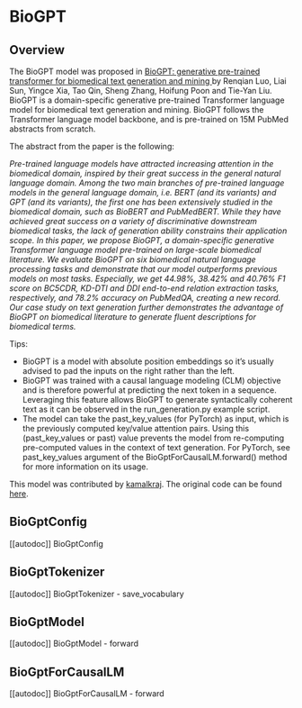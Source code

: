 <!--Copyright 2022 The HuggingFace Team. All rights reserved.

Licensed under the Apache License, Version 2.0 (the "License"); you may not use this file except in compliance with
the License. You may obtain a copy of the License at

http://www.apache.org/licenses/LICENSE-2.0

Unless required by applicable law or agreed to in writing, software distributed under the License is distributed on
an "AS IS" BASIS, WITHOUT WARRANTIES OR CONDITIONS OF ANY KIND, either express or implied. See the License for the
specific language governing permissions and limitations under the License.
-->

# BioGPT

## Overview

The BioGPT model was proposed in [BioGPT: generative pre-trained transformer for biomedical text generation and mining
](https://academic.oup.com/bib/advance-article/doi/10.1093/bib/bbac409/6713511?guestAccessKey=a66d9b5d-4f83-4017-bb52-405815c907b9) by Renqian Luo, Liai Sun, Yingce Xia, Tao Qin, Sheng Zhang, Hoifung Poon and Tie-Yan Liu. BioGPT is a domain-specific generative pre-trained Transformer language model for biomedical text generation and mining. BioGPT follows the Transformer language model backbone, and is pre-trained on 15M PubMed abstracts from scratch.

The abstract from the paper is the following:

*Pre-trained language models have attracted increasing attention in the biomedical domain, inspired by their great success in the general natural language domain. Among the two main branches of pre-trained language models in the general language domain, i.e. BERT (and its variants) and GPT (and its variants), the first one has been extensively studied in the biomedical domain, such as BioBERT and PubMedBERT. While they have achieved great success on a variety of discriminative downstream biomedical tasks, the lack of generation ability constrains their application scope. In this paper, we propose BioGPT, a domain-specific generative Transformer language model pre-trained on large-scale biomedical literature. We evaluate BioGPT on six biomedical natural language processing tasks and demonstrate that our model outperforms previous models on most tasks. Especially, we get 44.98%, 38.42% and 40.76% F1 score on BC5CDR, KD-DTI and DDI end-to-end relation extraction tasks, respectively, and 78.2% accuracy on PubMedQA, creating a new record. Our case study on text generation further demonstrates the advantage of BioGPT on biomedical literature to generate fluent descriptions for biomedical terms.*

Tips:

- BioGPT is a model with absolute position embeddings so it’s usually advised to pad the inputs on the right rather than the left.
- BioGPT was trained with a causal language modeling (CLM) objective and is therefore powerful at predicting the next token in a sequence. Leveraging this feature allows BioGPT to generate syntactically coherent text as it can be observed in the run_generation.py example script.
- The model can take the past_key_values (for PyTorch) as input, which is the previously computed key/value attention pairs. Using this (past_key_values or past) value prevents the model from re-computing pre-computed values in the context of text generation. For PyTorch, see past_key_values argument of the BioGptForCausalLM.forward() method for more information on its usage.

This model was contributed by [kamalkraj](https://huggingface.co/kamalkraj). The original code can be found [here](https://github.com/microsoft/BioGPT).

## BioGptConfig

[[autodoc]] BioGptConfig


## BioGptTokenizer

[[autodoc]] BioGptTokenizer
    - save_vocabulary


## BioGptModel

[[autodoc]] BioGptModel
    - forward


## BioGptForCausalLM

[[autodoc]] BioGptForCausalLM
    - forward